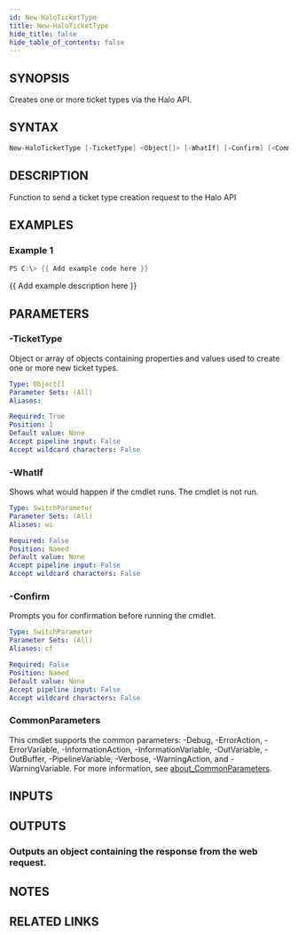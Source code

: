 ```yaml
---
id: New-HaloTicketType
title: New-HaloTicketType
hide_title: false
hide_table_of_contents: false
---
```


## SYNOPSIS

Creates one or more ticket types via the Halo API.

## SYNTAX

```powershell
New-HaloTicketType [-TicketType] <Object[]> [-WhatIf] [-Confirm] [<CommonParameters>]
```

## DESCRIPTION

Function to send a ticket type creation request to the Halo API

## EXAMPLES

### Example 1

```powershell
PS C:\> {{ Add example code here }}
```

{{ Add example description here }}

## PARAMETERS

### -TicketType

Object or array of objects containing properties and values used to create one or more new ticket types.

```yaml
Type: Object[]
Parameter Sets: (All)
Aliases:

Required: True
Position: 1
Default value: None
Accept pipeline input: False
Accept wildcard characters: False
```

### -WhatIf

Shows what would happen if the cmdlet runs.
The cmdlet is not run.

```yaml
Type: SwitchParameter
Parameter Sets: (All)
Aliases: wi

Required: False
Position: Named
Default value: None
Accept pipeline input: False
Accept wildcard characters: False
```

### -Confirm

Prompts you for confirmation before running the cmdlet.

```yaml
Type: SwitchParameter
Parameter Sets: (All)
Aliases: cf

Required: False
Position: Named
Default value: None
Accept pipeline input: False
Accept wildcard characters: False
```

### CommonParameters

This cmdlet supports the common parameters: -Debug, -ErrorAction, -ErrorVariable, -InformationAction, -InformationVariable, -OutVariable, -OutBuffer, -PipelineVariable, -Verbose, -WarningAction, and -WarningVariable. For more information, see [about_CommonParameters](http://go.microsoft.com/fwlink/?LinkID=113216).

## INPUTS

## OUTPUTS

### Outputs an object containing the response from the web request.

## NOTES

## RELATED LINKS
